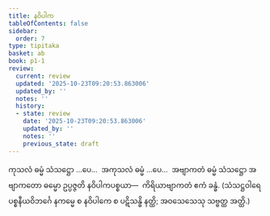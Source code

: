 ```yaml
---
title: နဝိပါက
tableOfContents: false
sidebar:
  order: 7
type: tipitaka
basket: ab
book: p1-1
review:
  current: review
  updated: '2025-10-23T09:20:53.863006'
  updated_by: ''
  notes: ''
  history:
  - state: review
    date: '2025-10-23T09:20:53.863006'
    updated_by: ''
    notes: ''
    previous_state: draft
---
```



<ReviewStatus review={frontmatter.review} showDetails={true} />

<HypothesisAnnotation frontmatter={frontmatter} />

<DynamicBreadcrumb />

<Division number="219" book="p1-1" e="ch" v="36" p="63">

<Paragraph number="721" book="p1-1">
ကုသလံ ဓမ္မံ သံသဋ္ဌော …ပေ…  အကုသလံ ဓမ္မံ …ပေ…  အဗျာကတံ ဓမ္မံ သံသဋ္ဌော အဗျာကတော ဓမ္မော ဥပ္ပဇ္ဇတိ နဝိပါကပစ္စယာ—  ကိရိယာဗျာကတံ ဧကံ ခန္ဓံ.
</Paragraph>

<Paragraph number="722" book="p1-1">
(သံသဋ္ဌဝါရေ ပစ္စနီယဝိဘင်္ဂေ နကမ္မေ စ နဝိပါကေ စ ပဋိသန္ဓိ နတ္ထိ; အဝသေသေသု သဗ္ဗတ္ထ အတ္ထိ.)
</Paragraph>
</Division>